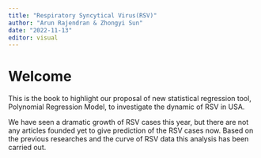 ```yaml
---
title: "Respiratory Syncytical Virus(RSV)"
author: "Arun Rajendran & Zhongyi Sun"
date: "2022-11-13"
editor: visual
---
```


# **Welcome**

This is the book to highlight our proposal of new statistical regression tool, Polynomial Regression Model, to investigate the dynamic of RSV in USA.

We have seen a dramatic growth of RSV cases this year, but there are not any articles founded yet to give prediction of the RSV cases now. Based on the previous researches and the curve of RSV data this analysis has been carried out.
